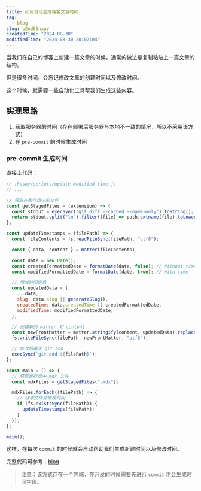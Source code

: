 ```yaml
---
title: 如何自动生成博客文章时间
tag:
  - blog
slug: p2nd05nxpy
createdTime: "2024-08-30"
modifiedTime: "2024-08-30 20:02:04"
---
```


当我们在自己的博客上新建一篇文章的时候，通常的做法是复制粘贴上一篇文章的结构。

但是很多时间，会忘记修改文章的创建时间以及修改时间。

这个时候，就需要一些自动化工具帮我们生成这些内容。

## 实现思路

1. 获取服务器的时间（存在部署后服务器与本地不一致的情况，所以不采用该方式）
2. 在 `pre-commit` 的时候生成时间

### pre-commit 生成时间

直接上代码：

```js
// .husky/scripts/update-modified-time.js
// ...

// 获取在暂存盘中的文件
const getStagedFiles = (extension) => {
  const stdout = execSync("git diff --cached --name-only").toString();
  return stdout.split("\n").filter((file) => path.extname(file).toLowerCase() === extension);
};

const updateTimestamps = (filePath) => {
  const fileContents = fs.readFileSync(filePath, "utf8");

  const { data, content } = matter(fileContents);

  const date = new Date();
  const createdFormattedDate = formatDate(date, false); // Without time
  const modifiedFormattedDate = formatDate(date, true); // With time

  // 增加时间信息
  const updatedData = {
    ...data,
    slug: data.slug || generateSlug(),
    createdTime: data.createdTime || createdFormattedDate,
    modifiedTime: modifiedFormattedDate,
  };

  // 创建新的 matter 和 content
  const newFrontMatter = matter.stringify(content, updatedData).replace(/"/g, """);
  fs.writeFileSync(filePath, newFrontMatter, "utf8");

  // 修改后再次 git add
  execSync(`git add ${filePath}`);
};

const main = () => {
  // 获取暂存盘中 mdx 文件
  const mdxFiles = getStagedFiles(".mdx");

  mdxFiles.forEach((filePath) => {
    // 读取文件并修改时间
    if (fs.existsSync(filePath)) {
      updateTimestamps(filePath);
    }
  });
};

main();
```

这样，在每次 `commit` 的时候就会自动帮助我们生成新建时间以及修改时间。

完整代码可参考：[blog](https://github.com/PengPeng-Qi/Blog/blob/main/.husky/scripts/update-modified-time.js)

> 注意：该方式存在一个弊端，在开发的时候需要先进行 `commit` 才会生成时间字段。
